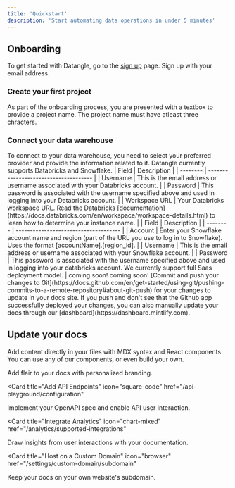```yaml
---
title: 'Quickstart'
description: 'Start automating data operations in under 5 minutes'
---
```


## Onboarding

To get started with Datangle, go to the [sign up](https://app.datangle.io/signup) page. Sign up with your email address.

### Create your first project

<AccordionGroup>
  <Accordion icon="folder" title="Choose a project name">
    As part of the onboarding process, you are presented with a textbox to provide a project name. The project name must have atleast three chracters.
  </Accordion>
</AccordionGroup>

### Connect your data warehouse

<AccordionGroup>

<Accordion icon="message-bot" title="Authentication">
  To connect to your data warehouse, you need to select your preferred provider and provide the information related to it. Datangle currently supports Databricks and Snowflake.
  <Tabs>
  <Tab title="Databricks">
    | Field | Description                           |
| -------- | ------------------------------------- |
| Username     | This is the email address or username associated with your Databricks account. |
| Password      | This password is associated with the username specified above and used in logging into your Databricks account. |
| Workspace URL   | Your Databricks workspace URL. Read the Databricks [documentation](https://docs.databricks.com/en/workspace/workspace-details.html) to learn how to determine your instance name. |

  </Tab>
  <Tab title="Snowflake">
    | Field | Description                           |
| -------- | ------------------------------------- |
| Account     | Enter your Snowflake account name and region (part of the URL you use to log in to Snowflake). Uses the format [accountName].[region_id]. |
| Username      | This is the email address or username associated with your Snowflake account. |
| Password   | This password is associated with the username specified above and used in logging into your databricks account. We currently support full Saas deployment model. |
  </Tab>
  <Tab title="Amazon Redshift">
    coming soon!
  </Tab>
  <Tab title="Google Big Query">
    coming soon!
  </Tab>
</Tabs>

</Accordion>
<Accordion icon="rocket" title="Choose warehouse defaults">
  [Commit and push your changes to
  Git](https://docs.github.com/en/get-started/using-git/pushing-commits-to-a-remote-repository#about-git-push)
  for your changes to update in your docs site. If you push and don't see that
  the Github app successfully deployed your changes, you can also manually
  update your docs through our [dashboard](https://dashboard.mintlify.com).
</Accordion>

</AccordionGroup>

## Update your docs

Add content directly in your files with MDX syntax and React components. You can use any of our components, or even build your own.

<CardGroup>

<Card title="Style Your Docs" icon="paintbrush" href="/settings/global">
  Add flair to your docs with personalized branding.
</Card>

<Card
  title="Add API Endpoints"
  icon="square-code"
  href="/api-playground/configuration"
>
  Implement your OpenAPI spec and enable API user interaction.
</Card>

<Card
  title="Integrate Analytics"
  icon="chart-mixed"
  href="/analytics/supported-integrations"
>
  Draw insights from user interactions with your documentation.
</Card>

<Card
  title="Host on a Custom Domain"
  icon="browser"
  href="/settings/custom-domain/subdomain"
>
  Keep your docs on your own website's subdomain.
</Card>

</CardGroup>
